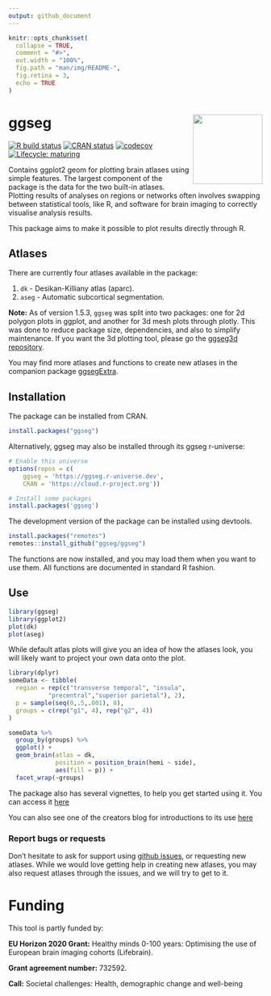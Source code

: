 ```yaml
---
output: github_document
---
```


```r
knitr::opts_chunk$set(
  collapse = TRUE,
  comment = "#>",
  out.width = "100%",
  fig.path = "man/img/README-",
  fig.retina = 3,
  echo = TRUE
)
``` 
 

# ggseg <img src="man/img/logo.png" align="right" alt="" width="138.5" />  
<!-- badges: start -->
[![R build status](https://github.com/ggseg/ggseg/workflows/R-CMD-check/badge.svg)](https://github.com/ggseg/ggseg/actions)
[![CRAN status](https://www.r-pkg.org/badges/version/ggseg)](https://CRAN.R-project.org/package=ggseg)
[![codecov](https://codecov.io/gh/ggseg/ggseg/branch/main/graph/badge.svg?token=WtlS6Kk1vo)](https://app.codecov.io/gh/ggseg/ggseg)
[![Lifecycle: maturing](https://img.shields.io/badge/lifecycle-maturing-blue.svg)](https://lifecycle.r-lib.org/articles/stages.html)
<!-- badges: end -->

Contains ggplot2 geom for plotting brain atlases using simple features. The largest component of the package is the data for the two built-in atlases.
Plotting results of analyses on regions or networks often involves swapping between statistical tools, like R, and software for brain imaging to correctly visualise analysis results.

This package aims to make it possible to plot results directly through R. 

## Atlases
There are currently four atlases available in the package:  

1. `dk` - Desikan-Killiany atlas (aparc).   
2. `aseg` - Automatic subcortical segmentation.  

**Note:** As of version 1.5.3, `ggseg` was split into two packages: one for 2d polygon plots in ggplot, and another for 3d mesh plots through plotly. 
This was done to reduce package size, dependencies, and also to simplify maintenance. 
If you want the 3d plotting tool, please go the [ggseg3d repository](https://github.com/ggseg/ggseg3d).

You may find more atlases and functions to create new atlases in the companion package [ggsegExtra](https://github.com/ggseg/ggsegExtra).

## Installation
The package can be installed from CRAN.

```r
install.packages("ggseg")
```

Alternatively, ggseg may also be installed through its ggseg r-universe:

```r
# Enable this universe
options(repos = c(
    ggseg = 'https://ggseg.r-universe.dev',
    CRAN = 'https://cloud.r-project.org'))

# Install some packages
install.packages('ggseg')
```

The development version of the package can be installed using devtools. 

```r
install.packages("remotes")
remotes::install_github("ggseg/ggseg")
```

The functions are now installed, and you may load them when you want to use them.
All functions are documented in standard R fashion.

## Use
```r
library(ggseg)
library(ggplot2)
plot(dk)
plot(aseg)
```

While default atlas plots will give you an idea of how the atlases look, you will likely want to project your own data onto the plot.


```r
library(dplyr)
someData <- tibble(
  region = rep(c("transverse temporal", "insula",
           "precentral","superior parietal"), 2), 
  p = sample(seq(0,.5,.001), 8),
  groups = c(rep("g1", 4), rep("g2", 4))
)

someData %>%
  group_by(groups) %>%
  ggplot() +
  geom_brain(atlas = dk, 
             position = position_brain(hemi ~ side),
             aes(fill = p)) +
  facet_wrap(~groups)
```

The package also has several vignettes, to help you get started using it. 
You can access it [here](https://ggseg.github.io/ggseg/)

You can also see one of the creators blog for introductions to its use [here](https://drmowinckels.io/blog/2021-03-14-new-ggseg-with-geom/)


### Report bugs or requests  
Don't hesitate to ask for support using [github issues](https://github.com/ggseg/ggseg/issues), or requesting new atlases. 
While we would love getting help in creating new atlases, you may also request atlases through the issues, and we will try to get to it. 

# Funding
This tool is partly funded by:  

**EU Horizon 2020 Grant:** Healthy minds 0-100 years: Optimising the use of European brain imaging cohorts (Lifebrain).

**Grant agreement number:** 732592.

**Call:** Societal challenges: Health, demographic change and well-being

